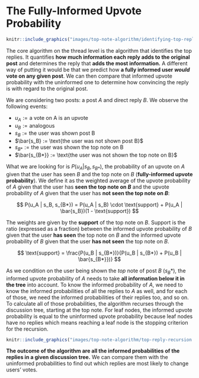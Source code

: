 # The Fully-Informed Upvote Probability

```r
knitr::include_graphics("images/top-note-algorithm/identifying-top-replies-conceptual.png")

```

The core algorithm on the thread level is the algorithm that identifies the top replies.
It quantifies **how much information each reply adds to the original post** and determines the reply that **adds the most information.**
A different way of putting it would be that we predict how **a fully informed user *would* vote on any given post**.
We can then compare that informed upvote probability with the uninformed one to determine how convincing the reply is with regard to the original post.

We are considering two posts: a post $A$ and direct reply $B$.
We observe the following events:

- $u_A := \text{a vote on A is an upvote}$
- $u_B := \text{analogous}$
- $s_B := \text{the user was shown post B}$
- $\bar{s_B} := \text{the user was not shown post B}$
- $s_{B*} := \text{the user was shown the top note on B}$
- $\bar{s_{B*}} := \text{the user was not shown the top note on B}$

What we are looking for is $P(u_A | s_B, s_{B*})$, the probability of an upvote on $A$ given that the user has seen $B$ and the top note on $B$ (**fully-informed upvote probability**).
We define it as the weighted average of the upvote probability of $A$ given that the user has **seen the top note on $B$** and the upvote probability of $A$ given that the user has **not seen the top note on $B$**:

$$
P(u_A | s_B, s_{B*}) = P(u_A | s_B) \cdot \text{support} + P(u_A | \bar{s_B})(1 - \text{support})
$$

The weights are given by the **support** of the top note on $B$. Support is the ratio (expressed as a fraction) between the informed upvote probability of $B$ given that the user **has seen** the top note on $B$ and the informed upvote probability of $B$ given that the user **has not seen** the top note on $B$.

$$
\text{support} = \frac{P(u_B | s_{B*})}{P(u_B | s_{B*}) + P(u_B | \bar{s_{B*}})}
$$

As we condition on the user being shown the *top* note of post $B$ ($s_B*$), the informed upvote probability of $A$ needs to take **all information below it in the tree** into account.
To know the informed probability of $A$, we need to know the informed probabilities of all the replies to $A$ as well, and for each of those, we need the informed probabilities of their replies too, and so on.
To calculate all of those probabilities, the algorithm recurses through the discussion tree, starting at the top note.
For leaf nodes, the informed upvote probability is equal to the uninformed upvote probability because leaf nodes have no replies which means reaching a leaf node is the stopping criterion for the recursion.

```r
knitr::include_graphics("images/top-note-algorithm/top-reply-recursion.gif")

```


**The outcome of the algorithm are all the informed probabilities of the replies in a given discussion tree.**
We can compare them with the uninformed probabilities to find out which replies are most likely to change users' votes.


<!-- ### Example {-} -->

<!-- TODO: Add example on a simple tree like this: -->


<!--             1 -->
<!--            / \ -->
<!--           2   3 -->
<!--          / \   \ -->
<!--         4   5   6 -->
<!--                  \ -->
<!--                   7 -->



